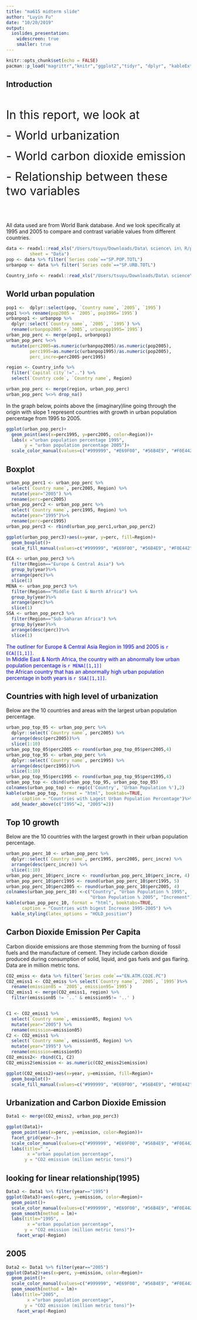 ```yaml
---
title: "ma615 midterm slide"
author: "Luyin Fu"
date: "10/20/2019"
output:
  ioslides_presentation:
    widescreen: true
    smaller: true
---
```


```r
knitr::opts_chunk$set(echo = FALSE)
pacman::p_load("magrittr","knitr","ggplot2","tidyr", "dplyr", "kableExtra", "esquisse")
```


## Introduction
<br><br>
<font size="6">In this report, we look at  </font>
<br>
<br>
<font size="6">- World urbanization</font>
<br>
<br>
<font size="6">- World carbon dioxide emission </font> 
<br>
<br>
<font size="6">- Relationship between these two variables </font>
<br><br><br><br>

All data used are from World Bank database. And we look specifically at 1995 and 2005 to compare and contrast variable values from different countries.


```r
data <- readxl::read_xls("/Users/tsuyu/Downloads/Data\ science\ in\ R/project/World\ Bank\ Data/climate_change.xls",
         sheet = "Data")
pop <- data %>% filter(`Series code`=="SP.POP.TOTL")
urbanpop <- data %>% filter(`Series code`=="SP.URB.TOTL")

Country_info <- readxl::read_xls("/Users/tsuyu/Downloads/Data\ science\ in\ R/project/World\ Bank\ Data/climate_change.xls", sheet="Country")

```

## World urban population

```r
pop1 <-  dplyr::select(pop, `Country name`, `2005`, `1995`)
pop1 %<>% rename(pop2005 = `2005`, pop1995=`1995`)
urbanpop1 <- urbanpop %>% 
  dplyr::select(`Country name`, `2005`, `1995`) %>%
  rename(urbanpop2005 = `2005`, urbanpop1995=`1995`)
urban_pop_perc <- merge(pop1, urbanpop1)  
urban_pop_perc %<>% 
  mutate(perc2005=as.numeric(urbanpop2005)/as.numeric(pop2005),
         perc1995=as.numeric(urbanpop1995)/as.numeric(pop2005),
         perc_incre=perc2005-perc1995) 

region <- Country_info %>% 
  filter(`Capital city`!="..") %>%
  select(`Country code`, `Country name`, Region)

urban_pop_perc <- merge(region, urban_pop_perc)
urban_pop_perc %<>% drop_na()
```

In the graph below, points above the (imaginary)line going through the origin with slope 1 represent countries with growth in urban population percentage from 1995 to 2005.

```r
ggplot(urban_pop_perc)+
  geom_point(aes(x=perc1995, y=perc2005, color=Region))+
  labs(x ="urban population percentage 1995", 
       y = "urban population percentage 2005")+
  scale_color_manual(values=c("#999999", "#E69F00", "#56B4E9", "#F0E442", "#6600FF", "#CCFF00", "#CC79A7"))
```



## Boxplot 


```r
urban_pop_perc1 <- urban_pop_perc %>% 
  select(`Country name`, perc2005, Region) %>%
  mutate(year="2005") %>%
  rename(perc=perc2005)
urban_pop_perc2 <- urban_pop_perc %>% 
  select(`Country name`, perc1995, Region) %>%
  mutate(year="1995")%>%
  rename(perc=perc1995)
urban_pop_perc3 <- rbind(urban_pop_perc1,urban_pop_perc2)

ggplot(urban_pop_perc3)+aes(x=year, y=perc, fill=Region)+
  geom_boxplot()+
  scale_fill_manual(values=c("#999999", "#E69F00", "#56B4E9", "#F0E442", "#9999CC", "#CCFF00", "#CC79A7"))
```

```r
ECA <- urban_pop_perc3 %>% 
  filter(Region=="Europe & Central Asia") %>%
  group_by(year)%>%
  arrange(perc)%>%
  slice(1)
MENA <- urban_pop_perc3 %>% 
  filter(Region=="Middle East & North Africa") %>%
  group_by(year)%>%
  arrange(perc)%>%
  slice(1)
SSA <- urban_pop_perc3 %>% 
  filter(Region=="Sub-Saharan Africa") %>%
  group_by(year)%>%
  arrange(desc(perc))%>%
  slice(1)
```

<span style="color: blue">The outliner for Europe & Central Asia Region in 1995 and 2005 is `r ECA[[1,1]]`.
<br>
In Middle East & North Africa, the country with an abnormally low urban population percentage is `r MENA[[1,1]]`
<br>
the African country that has an abnormally high urban population percentage in both years is `r SSA[[1,1]]`.</span>

## Countries with high level of urbanization

Below are the 10 countries and areas with the largest urban population percentage.

```r
urban_pop_top_05 <- urban_pop_perc %>% 
  dplyr::select(`Country name`, perc2005) %>%
  arrange(desc(perc2005))%>%
  slice(1:10)
urban_pop_top_05$perc2005 <- round(urban_pop_top_05$perc2005,4)
urban_pop_top_95 <- urban_pop_perc %>% 
  dplyr::select(`Country name`, perc1995) %>%
  arrange(desc(perc1995))%>%
  slice(1:10)
urban_pop_top_95$perc1995 <- round(urban_pop_top_95$perc1995,4)
urban_pop_top <- cbind(urban_pop_top_95, urban_pop_top_05)
colnames(urban_pop_top) <- rep(c('Country', 'Urban Population %'),2)
kable(urban_pop_top, format = "html", booktabs=TRUE,
      caption = "Countries with Lagest Urban Population Percentage")%>%
  add_header_above(c("1995"=2, "2005"=2))
```


## Top 10 growth

Below are the 10 countries with the largest growth in their urban population percentage.

```r
urban_pop_perc_10 <- urban_pop_perc %>% 
  dplyr::select(`Country name`, perc1995, perc2005, perc_incre) %>%
  arrange(desc(perc_incre)) %>%
  slice(1:10)
urban_pop_perc_10$perc_incre <- round(urban_pop_perc_10$perc_incre, 4)
urban_pop_perc_10$perc1995 <- round(urban_pop_perc_10$perc1995, 5)
urban_pop_perc_10$perc2005 <- round(urban_pop_perc_10$perc2005, 4)
colnames(urban_pop_perc_10) <-c("Country", "Urban Population % 1995", 
                                "Urban Population % 2005", "Increment")
kable(urban_pop_perc_10, format = "html", booktabs=TRUE, 
      caption = "Countries with bigest Increase 1995-2005") %>%
  kable_styling(latex_options = "HOLD_position") 
```


## Carbon Dioxide Emission Per Capita

Carbon dioxide emissions are those stemming from the burning of fossil fuels and the manufacture of cement. They include carbon dioxide produced during consumption of solid, liquid, and gas fuels and gas flaring. Data are in million metric tons.

```r
CO2_emiss <- data %>% filter(`Series code`=="EN.ATM.CO2E.PC")
CO2_emiss1 <- CO2_emiss %>% select(`Country name`, `2005`, `1995`)%>%
  rename(emission05 = `2005`, emission95=`1995`)
CO2_emiss1 <- merge(CO2_emiss1, region) %>% 
  filter(emission05 != '..' & emission95!= '..' )


C1 <- CO2_emiss1 %>% 
  select(`Country name`, emission05, Region) %>%
  mutate(year="2005") %>%
  rename(emission=emission05)
C2 <- CO2_emiss1 %>% 
  select(`Country name`, emission95, Region) %>%
  mutate(year="1995") %>%
  rename(emission=emission95)
CO2_emiss2<- rbind(C1, C2)
CO2_emiss2$emission <- as.numeric(CO2_emiss2$emission)

ggplot(CO2_emiss2)+aes(x=year, y=emission, fill=Region)+
  geom_boxplot()+
  scale_fill_manual(values=c("#999999", "#E69F00", "#56B4E9", "#F0E442", "#9999CC", "#CCFF00", "#CC79A7"))

```


## Urbanization and Carbon Dioxide Emission

```r
Data1 <- merge(CO2_emiss2, urban_pop_perc3)

ggplot(Data1)+
  geom_point(aes(x=perc, y=emission, color=Region))+
  facet_grid(year~.)+
  scale_color_manual(values=c("#999999", "#E69F00", "#56B4E9", "#F0E442", "#6600FF", "#CCFF00", "#CC79A7"))+
  labs(title=" ",
        x ="urban population percentage", 
       y = "CO2 emission (million metric tons)")
```


## looking for linear relationship(1995)

```r
Data3 <- Data1 %>% filter(year=="1995")
ggplot(Data3)+aes(x=perc, y=emission, color=Region)+
  geom_point()+
  scale_color_manual(values=c("#999999", "#E69F00", "#56B4E9", "#F0E442", "#6600FF", "#CCFF00", "#CC79A7"))+
  geom_smooth(method = lm)+
  labs(title="1995",
        x ="urban population percentage", 
       y = "CO2 emission (million metric tons)")+
    facet_wrap(~Region)

```


## 2005

```r
Data2 <- Data1 %>% filter(year=="2005")
ggplot(Data2)+aes(x=perc, y=emission, color=Region)+
  geom_point()+
  scale_color_manual(values=c("#999999", "#E69F00", "#56B4E9", "#F0E442", "#6600FF", "#CCFF00", "#CC79A7"))+
  geom_smooth(method = lm)+
  labs(title="2005",
        x ="urban population percentage", 
       y = "CO2 emission (million metric tons)")+
    facet_wrap(~Region)

```





